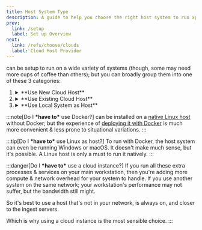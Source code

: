 ```yaml
---
title: Host System Type
description: A guide to help you choose the right host system to run xplex.
prev:
  link: /setup
  label: Set up Overview
next:
  link: /refs/choose/clouds
  label: Cloud Host Provider
---
```


<Xplex /> can be setup to run on a wide variety of systems (though, some may need more cups of coffee than others); but you can broadly group them into one of these 3 categories:

<Steps>

1. <details>
   <summary>**Use New Cloud Host** <Badge text="recommended" /></summary>

   :::note[Who is this option for?]
   You're not into system administration. You just want to get things done and move on.
   :::

   Just create an instance on the [cloud provider of your choice](/refs/choose/clouds), and then follow the guide on [how-to run as a Docker container](/setup/docker).
   </details>
2. <details>
   <summary>**Use Existing Cloud Host**</summary>

   :::note[Who is this for?]
   You're a system administrator with prior understanding of self-hosting services and already have cloud VMs where you may want to add <Xplex /> to the existing mix.
   :::
   If you're choosing this option then you don't need hand-holding, but you should run the checks to ensure the host system has the [ports available](/refs/check/ports/) & won't [run into conflicts](/refs/check/nginx/).
   </details>
3. <details>
   <summary>**Use Local System as Host**</summary>

   :::note[Who is this for?]
   You're setting up a development environment, or are running a homelab or NAS server, and want to add <Xplex /> to the existing mix of services.
   :::

   <details>
   <summary>Ensure it's an `x86_64` system</summary>
     - A lot of homelab servers are `ARM` based, and <Xplex /> doesn't support it [yet](/intro/internals#future-roadmap).
     - You're welcome to [try](/setup/native), and if you succeed, please share your experience.
     - On a Linux system, you can run `uname -m` to check the architecture.
   </details>
   <details>
   <summary>Ensure it's running a modern OS</summary>
     You should preferably be running Linux, especially if you want to run it natively without Docker. If you're on Windows or macOS, then you can run <Xplex /> with Docker.

     If you have the flexibility to choose the distro, then go with a Debian-based distro like Ubuntu LTS, latest stable version of Debian or OpenMediaVault etc.

     Nothing wrong with other distros, but as we use Debian base images for creating <Xplex /> containers, it's better tested & less likely to have unpredictable surprises.
   </details>
   <details>
   <summary>Ensure a stable wired network</summary>
     As we're dealing with video streaming, a stable wired network is a must. If you're on a wireless network, then you may face issues with latency, packet loss & jitter.
   </details>

   This has the most instance-to-instance variance & undiscovered edge cases. You should definitely run the checks, and be on the lookout for any issues that you may face.

   But if you're using this option, then hopefully you know what you're doing. So, **all the best!**

   </details>

</Steps>

:::note[Do I **\*have to\*** use Docker?]
<Xplex /> can be installed on a [native Linux host](/setup/native) without Docker; but the experience of [deploying it with Docker](/setup/docker) is much more convenient & less prone to situational variations.
:::

:::tip[Do I **\*have to\*** use Linux as host?]
To run <Xplex /> with Docker, the host system can even be running Windows or macOS. It doesn't make much sense, but it's possible. A Linux host is only a must to run it natively.
:::

:::danger[Do I **\*have to\*** use a cloud instance?]
If you run all these extra processes & services on your main workstation, then you're adding more compute & network overhead for your system to handle. If you use another system on the same network; your workstation's performance may not suffer, but the bandwidth still might.

So it's best to use a host that's not in your network, is always on, and closer to the ingest servers.

Which is why using a cloud instance is the most sensible choice.
:::




